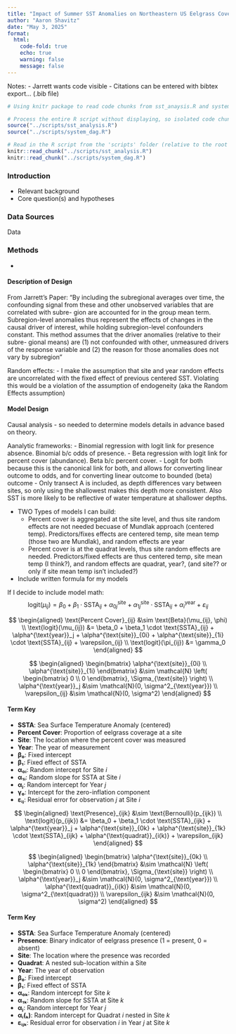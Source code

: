 ```yaml
---
title: "Impact of Summer SST Anomalies on Northeastern US Eelgrass Cover"
author: "Aaron Shavitz"
date: "May 3, 2025"
format:
  html:
    code-fold: true
    echo: true
    warning: false
    message: false
---
```


Notes:
- Jarrett wants code visible
- Citations can be entered with bibtex export... (.bib file)
     
```r
# Using knitr package to read code chunks from sst_anaysis.R and system_dag.R

# Process the entire R script without displaying, so isolated code chunks can be run later
source("../scripts/sst_analysis.R")
source("../scripts/system_dag.R")

# Read in the R script from the 'scripts' folder (relative to the root project directory)
knitr::read_chunk("../scripts/sst_analysis.R")
knitr::read_chunk("../scripts/system_dag.R")
```

### Introduction  
- Relevant background  
- Core question(s) and hypotheses  


### Data Sources  

Data 

### Methods  

- 


#### Description of Design  

From Jarrett's Paper: "By including the subregional
averages over time, the confounding signal from these and
other unobserved variables that are correlated with subre-
gion are accounted for in the group mean term.
Subregion-level anomalies thus represent the effects of
changes in the causal driver of interest, while holding
subregion-level confounders constant. This method
assumes that the driver anomalies (relative to their subre-
gional means) are (1) not confounded with other,
unmeasured drivers of the response variable and (2) the
reason for those anomalies does not vary by subregion"

Random effects: 
- I make the assumption that site and year random effects are uncorrelated with the fixed effect of
previous centered SST. Violating this would be a violation of the assumption of endogeneity (aka the Random Effects assumption)

#### Model Design  
Causal analysis - so needed to determine models details in advance based on theory.

Aanalytic frameworks: 
  - Binomial regression with logit link for presence absence. Binomial b/c odds of presence.
  - Beta regression with logit link for percent cover (abundance). Beta b/c percent cover.
  - Logit for both because this is the canonical link for both, and allows for converting linear
    outcome to odds, and for converting linear outcome to bounded (beta) outcome
  - Only transect A is included, as depth differences vary between sites, so only using the shallowest
    makes this depth more consistent. Also SST is more likely to be reflective of water temperature
    at shallower depths.
    
  - TWO Types of models I can build: 
    - Percent cover is aggregated at the site level, and thus site random effects are not needed
      becuase of Mundlak approach (centered temp). Predictors/fixes effects are centered temp, 
      site mean temp (those two are Mundlak), and random effects are year
    - Percent cover is at the quadrat levels, thus site random effects are needed. Predictors/fixed
      effects are thus centered temp, site mean temp (I think?), and random effects are quadrat, 
      year?, (and site?? or only if site mean temp isn't included?)

- Include written formula for my models




If I decide to include model math:
$$
\text{logit}(\mu_{ij}) = \beta_0 + \beta_1 \cdot \text{SSTA}_{ij} + \alpha^{\text{site}}_{0j} + \alpha^{\text{site}}_{1j} \cdot \text{SSTA}_{ij} + \alpha^{\text{year}}_i + \varepsilon_{ij}
$$

$$
\begin{aligned}
\text{Percent Cover}_{ij} &\sim \text{Beta}(\mu_{ij}, \phi) \\
\text{logit}(\mu_{ij}) &= \beta_0 + \beta_1 \cdot \text{SSTA}_{ij} + \alpha^{\text{year}}_j + \alpha^{\text{site}}_{0i} + \alpha^{\text{site}}_{1i} \cdot \text{SSTA}_{ij} + \varepsilon_{ij} \\
\text{logit}(\pi_{ij}) &= \gamma_0
\end{aligned}
$$

$$
\begin{aligned}
\begin{bmatrix}
\alpha^{\text{site}}_{0i} \\
\alpha^{\text{site}}_{1i}
\end{bmatrix} &\sim \mathcal{N}
\left(
\begin{bmatrix}
0 \\
0
\end{bmatrix},
\Sigma_{\text{site}}
\right)
\\
\alpha^{\text{year}}_j &\sim \mathcal{N}(0, \sigma^2_{\text{year}}) \\
\varepsilon_{ij} &\sim \mathcal{N}(0, \sigma^2)
\end{aligned}
$$


#### Term Key

- **SSTA**: Sea Surface Temperature Anomaly (centered)
- **Percent Cover**: Proportion of eelgrass coverage at a site
- **Site**: The location where the percent cover was measured
- **Year**: The year of measurement
- **β₀**: Fixed intercept
- **β₁**: Fixed effect of SSTA
- **α₀ᵢ**: Random intercept for Site *i*
- **α₁ᵢ**: Random slope for SSTA at Site *i*
- **αⱼ**: Random intercept for Year *j*
- **γ₀**: Intercept for the zero-inflation component
- **εᵢⱼ**: Residual error for observation *j* at Site *i*



$$
\begin{aligned}
\text{Presence}_{ijk} &\sim \text{Bernoulli}(p_{ijk}) \\
\text{logit}(p_{ijk}) &= \beta_0 + \beta_1 \cdot \text{SSTA}_{ijk} + \alpha^{\text{year}}_j + \alpha^{\text{site}}_{0k} + \alpha^{\text{site}}_{1k} \cdot \text{SSTA}_{ijk} + \alpha^{\text{quadrat}}_{i(k)} + \varepsilon_{ijk}
\end{aligned}
$$

$$
\begin{aligned}
\begin{bmatrix}
\alpha^{\text{site}}_{0k} \\
\alpha^{\text{site}}_{1k}
\end{bmatrix} &\sim \mathcal{N}
\left(
\begin{bmatrix}
0 \\
0
\end{bmatrix},
\Sigma_{\text{site}}
\right)
\\
\alpha^{\text{year}}_j &\sim \mathcal{N}(0, \sigma^2_{\text{year}}) \\
\alpha^{\text{quadrat}}_{i(k)} &\sim \mathcal{N}(0, \sigma^2_{\text{quadrat}}) \\
\varepsilon_{ijk} &\sim \mathcal{N}(0, \sigma^2)
\end{aligned}
$$


#### Term Key

- **SSTA**: Sea Surface Temperature Anomaly (centered)
- **Presence**: Binary indicator of eelgrass presence (1 = present, 0 = absent)
- **Site**: The location where the presence was recorded
- **Quadrat**: A nested sub-location within a Site
- **Year**: The year of observation
- **β₀**: Fixed intercept
- **β₁**: Fixed effect of SSTA
- **α₀ₖ**: Random intercept for Site *k*
- **α₁ₖ**: Random slope for SSTA at Site *k*
- **αⱼ**: Random intercept for Year *j*
- **αᵢ(ₖ)**: Random intercept for Quadrat *i* nested in Site *k*
- **εᵢⱼₖ**: Residual error for observation *i* in Year *j* at Site *k*
